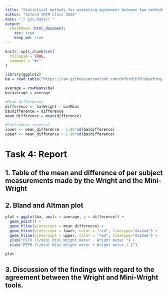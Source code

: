 ```yaml
---
title: "Statistical methods for assessing agreement between two methods of clinical measurement"
author: "Oxford IHTM Class 2024"
date: "`r Sys.Date()`"
output: 
  rmarkdown::html_document:
    toc: true
    keep_md: true
---
```


```r
knitr::opts_chunk$set(
  collapse = TRUE,
  comment = "#>"
)

library(ggplot2)
ba = read.table("https://raw.githubusercontent.com/OxfordIHTM/teaching_datasets/main/ba.dat",header=TRUE)

average = rowMeans(ba)
ba$average = average

#Mean differences 
difference <- ba$Wright - ba$Mini
ba$difference = difference
mean_difference = mean(difference)

#Confidence interval
lower <- mean_difference - 1.96*sd(ba$difference)
upper <- mean_difference + 1.96*sd(ba$difference)
```

# Task 4: Report 

## 1. Table of the mean and difference of per subject measurements made by the Wright and the Mini-Wright



## 2. Bland and Altman plot
```r
plot = ggplot(ba, aes(x = average, y = difference)) +
  geom_point() +
  geom_hline(yintercept = mean_difference) +
  geom_hline(yintercept = lower, color = "red", linetype="dashed") +
  geom_hline(yintercept = upper, color = "red", linetype="dashed") +
  ylab("PEFR (l/min) Mini Wright meter - Wright meter ") +
  xlab("PEFR (l/min) Mini Wright meter + Wright meter / 2")

plot 
```

## 3. Discussion of the findings with regard to the agreement between the Wright and Mini-Wright tools.

